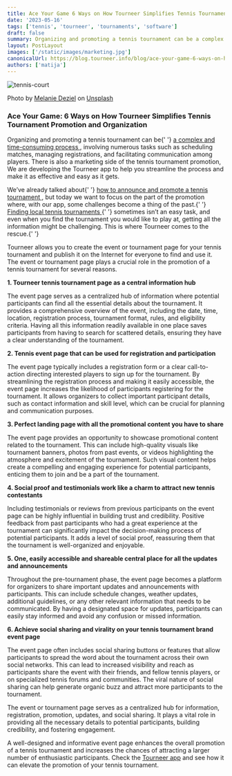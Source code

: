 ```yaml
---
title: Ace Your Game 6 Ways on How Tourneer Simplifies Tennis Tournament Promotion and Organization
date: '2023-05-16'
tags: ['tennis', 'tourneer', 'tournaments', 'software']
draft: false
summary: Organizing and promoting a tennis tournament can be a complex and time-consuming process, involving numerous tasks such as scheduling matches, managing registrations, and facilitating communication among players
layout: PostLayout
images: ['/static/images/marketing.jpg']
canonicalUrl: https://blog.tourneer.info/blog/ace-your-game-6-ways-on-how-tourneer-simplifies-tennis-tournament-promotion-and-organization
authors: ['matija']
---
```


![tennis-court](/static/images/marketing.jpg)

Photo by <a href="https://unsplash.com/@storyfuel?utm_source=unsplash&utm_medium=referral&utm_content=creditCopyText">Melanie Deziel</a> on <a href="https://unsplash.com/photos/U33fHryBYBU?utm_source=unsplash&utm_medium=referral&utm_content=creditCopyText">Unsplash</a>

### Ace Your Game: 6 Ways on How Tourneer Simplifies Tennis Tournament Promotion and Organization

<p>
  Organizing and promoting a tennis tournament can be{' '}
  <a
    href="https://manandculture.com/2023/03/what-does-it-take-to-organize-a-tennis-tournament/"
    target="_blank"
  >
    a complex and time-consuming process
  </a>
  , involving numerous tasks such as scheduling matches, managing registrations, and facilitating
  communication among players. There is also a marketing side of the tennis tournament promotion, We
  are developing the Tourneer app to help you streamline the process and make it as effective and
  easy as it gets.
</p>

<p>
  We’ve already talked about{' '}
  <a
    href="https://blog.tourneer.info/blog/how-to-announce-and-promote-a-tennis-tournament"
    target="_blank"
  >
    how to announce and promote a tennis tournament
  </a>
  , but today we want to focus on the part of the promotion where, with our app, some challenges
  become a thing of the past.{' '}
  <a
    href="https://blog.tourneer.info/blog/4-tips-on-how-to-find-local-tennis-tournaments"
    target="_blank"
  >
    Finding local tennis tournaments
  </a>{' '}
  sometimes isn’t an easy task, and even when you find the tournament you would like to play at,
  getting all the information might be challenging. This is where Tourneer comes to the rescue.{' '}
</p>
<p>
  Tourneer allows you to create the event or tournament page for your tennis tournament and publish
  it on the Internet for everyone to find and use it. The event or tournament page plays a crucial
  role in the promotion of a tennis tournament for several reasons.
</p>
<strong>1. Tourneer tennis tournament page as a central information hub</strong>

The event page serves as a centralized hub of information where potential participants can find all the essential details about the tournament. It provides a comprehensive overview of the event, including the date, time, location, registration process, tournament format, rules, and eligibility criteria. Having all this information readily available in one place saves participants from having to search for scattered details, ensuring they have a clear understanding of the tournament.

<strong>2. Tennis event page that can be used for registration and participation</strong>

The event page typically includes a registration form or a clear call-to-action directing interested players to sign up for the tournament. By streamlining the registration process and making it easily accessible, the event page increases the likelihood of participants registering for the tournament. It allows organizers to collect important participant details, such as contact information and skill level, which can be crucial for planning and communication purposes.

<strong>3. Perfect landing page with all the promotional content you have to share</strong>

The event page provides an opportunity to showcase promotional content related to the tournament. This can include high-quality visuals like tournament banners, photos from past events, or videos highlighting the atmosphere and excitement of the tournament. Such visual content helps create a compelling and engaging experience for potential participants, enticing them to join and be a part of the tournament.

<strong>
  4. Social proof and testimonials work like a charm to attract new tennis contestants
</strong>

Including testimonials or reviews from previous participants on the event page can be highly influential in building trust and credibility. Positive feedback from past participants who had a great experience at the tournament can significantly impact the decision-making process of potential participants. It adds a level of social proof, reassuring them that the tournament is well-organized and enjoyable.

<strong>
  5. One, easily accessible and shareable central place for all the updates and announcements
</strong>

Throughout the pre-tournament phase, the event page becomes a platform for organizers to share important updates and announcements with participants. This can include schedule changes, weather updates, additional guidelines, or any other relevant information that needs to be communicated. By having a designated space for updates, participants can easily stay informed and avoid any confusion or missed information.

<strong>6. Achieve social sharing and virality on your tennis tournament brand event page</strong>

The event page often includes social sharing buttons or features that allow participants to spread the word about the tournament across their own social networks. This can lead to increased visibility and reach as participants share the event with their friends, and fellow tennis players, or on specialized tennis forums and communities. The viral nature of social sharing can help generate organic buzz and attract more participants to the tournament.

The event or tournament page serves as a centralized hub for information, registration, promotion, updates, and social sharing. It plays a vital role in providing all the necessary details to potential participants, building credibility, and fostering engagement.

A well-designed and informative event page enhances the overall promotion of a tennis tournament and increases the chances of attracting a larger number of enthusiastic participants. Check the <a href="https://www.tourneer.info/"  target="_blank">Tourneer app</a> and see how it can elevate the promotion of your tennis tournament.
